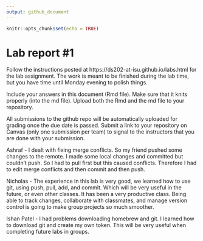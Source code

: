 ```yaml
---
output: github_document
---
```


<!-- README.md is generated from README.Rmd. Please edit the README.Rmd file -->


```r
knitr::opts_chunk$set(echo = TRUE)
```

# Lab report #1

Follow the instructions posted at https://ds202-at-isu.github.io/labs.html for the lab assignment. The work is meant to be finished during the lab time, but you have time until Monday evening to polish things.

Include your answers in this document (Rmd file). Make sure that it knits properly (into the md file). Upload both the Rmd and the md file to your repository.  

All submissions to the github repo will be automatically uploaded for grading once the due date is passed.
Submit a link to your repository on Canvas (only one submission per team) to signal to the instructors that you are done with your submission.

Ashraf - I dealt with fixing merge conflicts. So my friend pushed some changes to the remote. I made some local changes and committed but couldn't push. So I had to pull first but this caused conflicts. Therefore I had to edit merge conflicts and then commit and then push.

Nicholas - The experience in this lab is very good, we learned how to use git, using push, pull, add, and commit. Which will be very useful in the future, or even other classes. It has been a very productive class. Being able to track changes, collaborate with classmates, and manage version control is going to make group projects so much smoother.

Ishan Patel - I had problems downloading homebrew and git. I learned how to download git and create my own token. This will be very useful when completing future labs in groups.

